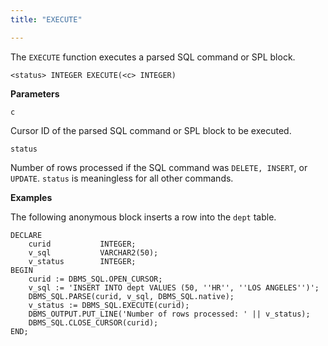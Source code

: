 ```yaml
---
title: "EXECUTE"

---
```


The `EXECUTE` function executes a parsed SQL command or SPL block.

```text
<status> INTEGER EXECUTE(<c> INTEGER)
```

**Parameters**

`c`

 Cursor ID of the parsed SQL command or SPL block to be executed.

`status`

 Number of rows processed if the SQL command was `DELETE, INSERT`, or `UPDATE`. `status` is meaningless for all other commands.

**Examples**

The following anonymous block inserts a row into the `dept` table.

```text
DECLARE
    curid           INTEGER;
    v_sql           VARCHAR2(50);
    v_status        INTEGER;
BEGIN
    curid := DBMS_SQL.OPEN_CURSOR;
    v_sql := 'INSERT INTO dept VALUES (50, ''HR'', ''LOS ANGELES'')';
    DBMS_SQL.PARSE(curid, v_sql, DBMS_SQL.native);
    v_status := DBMS_SQL.EXECUTE(curid);
    DBMS_OUTPUT.PUT_LINE('Number of rows processed: ' || v_status);
    DBMS_SQL.CLOSE_CURSOR(curid);
END;
```
